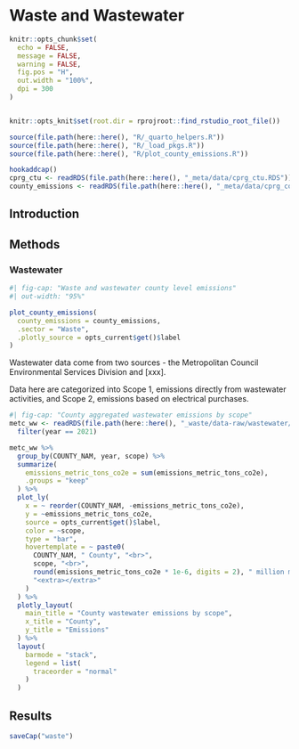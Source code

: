 # Waste and Wastewater 
```r
knitr::opts_chunk$set(
  echo = FALSE,
  message = FALSE,
  warning = FALSE,
  fig.pos = "H",
  out.width = "100%",
  dpi = 300
)


knitr::opts_knit$set(root.dir = rprojroot::find_rstudio_root_file())
```
```r
source(file.path(here::here(), "R/_quarto_helpers.R"))
source(file.path(here::here(), "R/_load_pkgs.R"))
source(file.path(here::here(), "R/plot_county_emissions.R"))

hookaddcap()
cprg_ctu <- readRDS(file.path(here::here(), "_meta/data/cprg_ctu.RDS"))
county_emissions <- readRDS(file.path(here::here(), "_meta/data/cprg_county_emissions.RDS"))
```

## Introduction

## Methods

### Wastewater

```r
#| fig-cap: "Waste and wastewater county level emissions"
#| out-width: "95%"

plot_county_emissions(
  county_emissions = county_emissions,
  .sector = "Waste",
  .plotly_source = opts_current$get()$label
)
```

Wastewater data come from two sources - the Metropolitan Council Environmental Services Division and [xxx]. 

Data here are categorized into Scope 1, emissions directly from wastewater activities, and Scope 2, emissions based on electrical purchases.


```r
#| fig-cap: "County aggregated wastewater emissions by scope"
metc_ww <- readRDS(file.path(here::here(), "_waste/data-raw/wastewater/metc_wastewater.RDS")) %>%
  filter(year == 2021)

metc_ww %>%
  group_by(COUNTY_NAM, year, scope) %>%
  summarize(
    emissions_metric_tons_co2e = sum(emissions_metric_tons_co2e),
    .groups = "keep"
  ) %>%
  plot_ly(
    x = ~ reorder(COUNTY_NAM, -emissions_metric_tons_co2e),
    y = ~emissions_metric_tons_co2e,
    source = opts_current$get()$label,
    color = ~scope,
    type = "bar",
    hovertemplate = ~ paste0(
      COUNTY_NAM, " County", "<br>",
      scope, "<br>",
      round(emissions_metric_tons_co2e * 1e-6, digits = 2), " million metric tons CO<sub>2</sub>e", "<br>",
      "<extra></extra>"
    )
  ) %>%
  plotly_layout(
    main_title = "County wastewater emissions by scope",
    x_title = "County",
    y_title = "Emissions"
  ) %>%
  layout(
    barmode = "stack",
    legend = list(
      traceorder = "normal"
    )
  )
```


## Results





```r
saveCap("waste")
```
